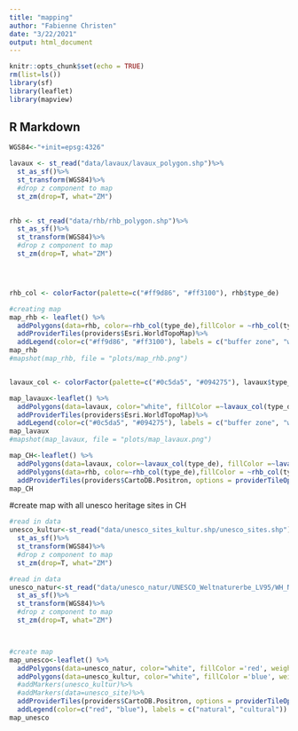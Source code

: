 ```yaml
---
title: "mapping"
author: "Fabienne Christen"
date: "3/22/2021"
output: html_document
---
```


```r
knitr::opts_chunk$set(echo = TRUE)
rm(list=ls())
library(sf)
library(leaflet)
library(mapview)
```

## R Markdown

```r

WGS84<-"+init=epsg:4326"

lavaux <- st_read("data/lavaux/lavaux_polygon.shp")%>%
  st_as_sf()%>%
  st_transform(WGS84)%>%
  #drop z component to map
  st_zm(drop=T, what="ZM")
  

rhb <- st_read("data/rhb/rhb_polygon.shp")%>%
  st_as_sf()%>%
  st_transform(WGS84)%>%
  #drop z component to map
  st_zm(drop=T, what="ZM")




rhb_col <- colorFactor(palette=c("#ff9d86", "#ff3100"), rhb$type_de)

#creating map
map_rhb <- leaflet() %>% 
  addPolygons(data=rhb, color=~rhb_col(type_de),fillColor = ~rhb_col(type_de), fillOpacity = 0.5, weight=0.5)%>%
  addProviderTiles(providers$Esri.WorldTopoMap)%>%
  addLegend(color=c("#ff9d86", "#ff3100"), labels = c("buffer zone", "world heritage property"))
map_rhb
#mapshot(map_rhb, file = "plots/map_rhb.png")


lavaux_col <- colorFactor(palette=c("#0c5da5", "#094275"), lavaux$type_de)

map_lavaux<-leaflet() %>% 
  addPolygons(data=lavaux, color="white", fillColor =~lavaux_col(type_de), weight=0.8, fillOpacity = 0.7)%>%
  addProviderTiles(providers$Esri.WorldTopoMap)%>%
  addLegend(color=c("#0c5da5", "#094275"), labels = c("buffer zone", "world heritage property"))
map_lavaux
#mapshot(map_lavaux, file = "plots/map_lavaux.png")

map_CH<-leaflet() %>% 
  addPolygons(data=lavaux, color=~lavaux_col(type_de), fillColor =~lavaux_col(type_de), weight=0.8, fillOpacity = 0.8)%>%
  addPolygons(data=rhb, color=~rhb_col(type_de),fillColor = ~rhb_col(type_de), fillOpacity = 0.5, weight=0.5)%>%
  addProviderTiles(providers$CartoDB.Positron, options = providerTileOptions(opacity = 0.7))
map_CH

```
#create map with all unesco heritage sites in CH
```r
#read in data
unesco_kultur<-st_read("data/unesco_sites_kultur.shp/unesco_sites.shp")%>%
  st_as_sf()%>%
  st_transform(WGS84)%>%
  #drop z component to map
  st_zm(drop=T, what="ZM")

#read in data
unesco_natur<-st_read("data/unesco_natur/UNESCO_Weltnaturerbe_LV95/WH_Natur.shp")%>%
  st_as_sf()%>%
  st_transform(WGS84)%>%
  #drop z component to map
  st_zm(drop=T, what="ZM")



#create map
map_unesco<-leaflet() %>% 
  addPolygons(data=unesco_natur, color="white", fillColor ='red', weight=0.8, fillOpacity = 0.7)%>%
  addPolygons(data=unesco_kultur, color="white", fillColor ='blue', weight=0.8, fillOpacity = 0.7)%>%
  #addMarkers(unesco_kultur)%>%
  #addMarkers(data=unesco_site)%>%
  addProviderTiles(providers$CartoDB.Positron, options = providerTileOptions(opacity = 0.7))%>%
  addLegend(color=c("red", "blue"), labels = c("natural", "cultural"))
map_unesco
```

